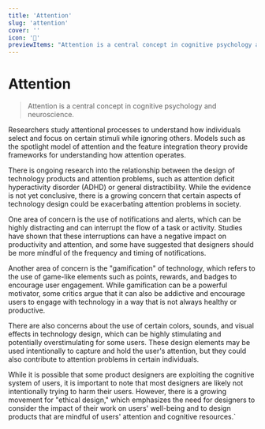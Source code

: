 ```yaml
---
title: 'Attention'
slug: 'attention'
cover: ''
icon: '🧠'
previewItems: "Attention is a central concept in cognitive psychology and neuroscience."
---
```



# Attention

> Attention is a central concept in cognitive psychology and neuroscience.

Researchers study attentional processes to understand how individuals select and focus on certain stimuli while ignoring others. Models such as the spotlight model of attention and the feature integration theory provide frameworks for understanding how attention operates.

There is ongoing research into the relationship between the design of technology products and attention problems, such as attention deficit hyperactivity disorder (ADHD) or general distractibility. While the evidence is not yet conclusive, there is a growing concern that certain aspects of technology design could be exacerbating attention problems in society.

One area of concern is the use of notifications and alerts, which can be highly distracting and can interrupt the flow of a task or activity. Studies have shown that these interruptions can have a negative impact on productivity and attention, and some have suggested that designers should be more mindful of the frequency and timing of notifications.

Another area of concern is the "gamification" of technology, which refers to the use of game-like elements such as points, rewards, and badges to encourage user engagement. While gamification can be a powerful motivator, some critics argue that it can also be addictive and encourage users to engage with technology in a way that is not always healthy or productive.

There are also concerns about the use of certain colors, sounds, and visual effects in technology design, which can be highly stimulating and potentially overstimulating for some users. These design elements may be used intentionally to capture and hold the user's attention, but they could also contribute to attention problems in certain individuals.

While it is possible that some product designers are exploiting the cognitive system of users, it is important to note that most designers are likely not intentionally trying to harm their users. However, there is a growing movement for "ethical design," which emphasizes the need for designers to consider the impact of their work on users' well-being and to design products that are mindful of users' attention and cognitive resources.`



